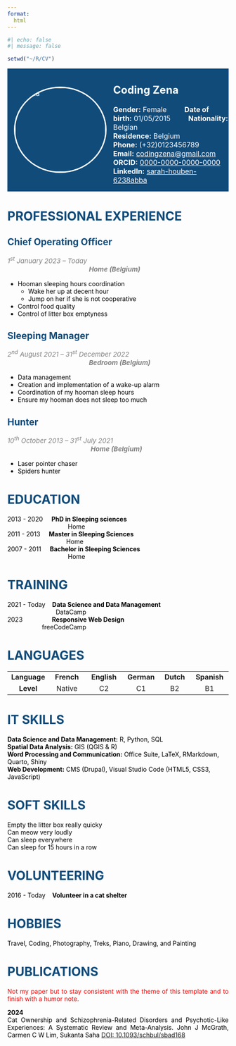 ---
format: 
  html
---

```{r}
#| echo: false
#| message: false

setwd("~/R/CV")
```

::: column-page
::: {style="background-color:#104B7A; color:white; display:flex; align-items:center; font-size:16px;"}
<img src="zena.jpg" alt="Zena" style="margin: 15px 15px; border-radius: 50%; border: 3px solid #fff; width: 205px; height: 190px;"/>

<div>

<h2>Coding Zena</h2>

**Gender:** Female         **Date of birth:** 01/05/2015         **Nationality:** Belgian\
**Residence:** Belgium\
**Phone:** (+32)0123456789\
**Email:** <a href="mailto:codingzena@gmail.com" style="color:white;">codingzena\@gmail.com</a>\
**ORCID:** <a href="https://orcid.org/" style="color:white;">0000-0000-0000-0000</a>\
**LinkedIn:** <a href="https://www.linkedin.com/in/sarah-houben-6238abba/" style="color:white;">sarah-houben-6238abba</a>

</div>
:::
:::

# PROFESSIONAL EXPERIENCE {style="color: #104B7A;"}

## Chief Operating Officer {style="color: #104B7A;"}

::: {style="color: gray; font-style: italic; font-size:15px;"}
*1^st^ January 2023 – Today*                                                                                                                         **Home (Belgium)**
:::

::: {style="color: black; margin-top: 10px; text-align: justify;"}
-   Hooman sleeping hours coordination
    -   Wake her up at decent hour
    -   Jump on her if she is not cooperative
-   Control food quality
-   Control of litter box emptyness
:::

## Sleeping Manager {style="color:  #104B7A;"}

::: {style="color: gray; font-style: italic; font-size:15px;"}
*2^nd^ August 2021 – 31^st^ December 2022*                                                                                                 **Bedroom (Belgium)**
:::

::: {style="color: black; text-align: justify;"}
-   Data management
-   Creation and implementation of a wake-up alarm
-   Coordination of my hooman sleep hours
-   Ensure my hooman does not sleep too much
:::

## Hunter {style="color:  #104B7A;"}

::: {style="color: gray; font-style: italic; font-size:15px;"}
*10^th^ October 2013 – 31^st^ July 2021*                                                                                                            **Home (Belgium)**
:::

::: {style="color: black; text-align: justify;"}
-   Laser pointer chaser
-   Spiders hunter
:::

# EDUCATION {style="color:  #104B7A;"}

::: {style="color: black"}
2013 - 2020     **PhD in Sleeping sciences**                                                                                              Home\
2011 - 2013     **Master in Sleeping Sciences**                                                                                         Home\
2007 - 2011     **Bachelor in Sleeping Sciences**                                                                                      Home\
:::

# TRAINING {style="color:  #104B7A;"}

::: {style="color: black"}
2021 - Today    **Data Science and Data Management**                                                                   DataCamp\
2023                 **Responsive Web Design**                                                                                 freeCodeCamp\
:::

# LANGUAGES {style="color:  #104B7A;"}

::: {style="color: black"}
|              |            |             |            |           |             |
|:------------:|:----------:|:-----------:|:----------:|:---------:|:-----------:|
| **Language** | **French** | **English** | **German** | **Dutch** | **Spanish** |
|  **Level**   |   Native   |     C2      |     C1     |    B2     |     B1      |
:::

# IT SKILLS {style="color:  #104B7A;"}

::: {style="color: black;"}
**Data Science and Data Management:** R, Python, SQL\
**Spatial Data Analysis:** GIS (QGIS & R)\
**Word Processing and Communication:** Office Suite, LaTeX, RMarkdown, Quarto, Shiny\
**Web Development:** CMS (Drupal), Visual Studio Code (HTML5, CSS3, JavaScript)\
:::

# SOFT SKILLS {style="color:  #104B7A;"}

::: {style="color: black"}
Empty the litter box really quicky\
Can meow very loudly\
Can sleep everywhere\
Can sleep for 15 hours in a row\
:::

# VOLUNTEERING {style="color:  #104B7A;"}

::: {style="color: black"}
2016 - Today    **Volunteer in a cat shelter**
:::

# HOBBIES {style="color:  #104B7A;"}

::: {style="color: black"}
Travel, Coding, Photography, Treks, Piano, Drawing, and Painting
:::

# PUBLICATIONS {style="color:  #104B7A;"}

::: {style="color: red; text-align: justify;"}
Not my paper but to stay consistent with the theme of this template and to finish with a humor note.
:::

::: {style="color: black; text-align: justify;"}
**2024**\
Cat Ownership and Schizophrenia-Related Disorders and Psychotic-Like Experiences: A Systematic Review and Meta-Analysis. John J McGrath, Carmen C W Lim, Sukanta Saha [DOI: 10.1093/schbul/sbad168](https://pubmed.ncbi.nlm.nih.gov/38041862/)\
:::
